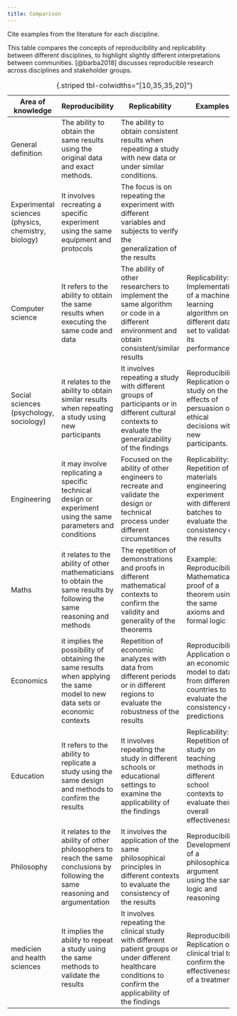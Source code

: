 ```yaml
---
title: Comparison
---
```


:::{.callout-warning}

Cite examples from the literature for each discipline.

:::

This table compares the concepts of reproducibility and replicability between different disciplines, to highlight slightly different interpretations between communities. [@barba2018] discusses reproducible research across disciplines and stakeholder groups.

::: {.column-screen-inset-right}



| Area of knowledge                                   | Reproducibility                                                                                                                 | Replicability                                                                                                                                                | Examples                                                                                                                          |
|----------------|-----------------|------------------------|----------------|
| General definition                                  | The ability to obtain the same results using the original data and exact methods.                                               | The ability to obtain consistent results when repeating a study with new data or under similar conditions.                                                   |                                                                                                                                   |
| Experimental sciences (physics, chemistry, biology) | It involves recreating a specific experiment using the same equipment and protocols                                             | The focus is on repeating the experiment with different variables and subjects to verify the generalization of the results                                   |                                                                                                                                   |
| Computer science                                    | It refers to the ability to obtain the same results when executing the same code and data                                       | The ability of other researchers to implement the same algorithm or code in a different environment and obtain consistent/similar results                    | Replicability: Implementation of a machine learning algorithm on a different data set to validate its performance                 |
| Social sciences (psychology, sociology)             | it relates to the ability to obtain similar results when repeating a study using new participants                               | It involves repeating a study with different groups of participants or in different cultural contexts to evaluate the generalizability of the findings       | Reproducibility: Replication of a study on the effects of persuasion on ethical decisions with new participants.                  |
| Engineering                                         | it may involve replicating a specific technical design or experiment using the same parameters and conditions                   | Focused on the ability of other engineers to recreate and validate the design or technical process under different circumstances                             | Replicability: Repetition of a materials engineering experiment with different batches to evaluate the consistency of the results |
| Maths                                               | it relates to the ability of other mathematicians to obtain the same results by following the same reasoning and methods        | The repetition of demonstrations and proofs in different mathematical contexts to confirm the validity and generality of the theorems                        | Example: Reproducibility: Mathematical proof of a theorem using the same axioms and formal logic                                  |
| Economics                                           | it implies the possibility of obtaining the same results when applying the same model to new data sets or economic contexts     | Repetition of economic analyzes with data from different periods or in different regions to evaluate the robustness of the results                           | Reproducibility: Application of an economic model to data from different countries to evaluate the consistency of predictions     |
| Education                                           | It refers to the ability to replicate a study using the same design and methods to confirm the results                          | It involves repeating the study in different schools or educational settings to examine the applicability of the findings                                    | Replicability: Repetition of a study on teaching methods in different school contexts to evaluate their overall effectiveness     |
| Philosophy                                          | it relates to the ability of other philosophers to reach the same conclusions by following the same reasoning and argumentation | It involves the application of the same philosophical principles in different contexts to evaluate the consistency of the results                            | Reproducibility: Development of a philosophical argument using the same logic and reasoning                                       |
| medicien and health sciences                        | It implies the ability to repeat a study using the same methods to validate the results                                         | It involves repeating the clinical study with different patient groups or under different healthcare conditions to confirm the applicability of the findings | Reproducibility: Replication of a clinical trial to confirm the effectiveness of a treatment                                      |

: {.striped tbl-colwidths="\[10,35,35,20\]"}

:::